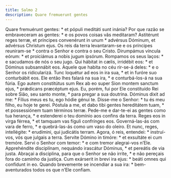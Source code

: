 ```yaml
---
title: Salmo 2
description: Quare fremuerunt gentes
---
```


<div class="side-by-side not-content">
  <span>Quare fremuérunt gentes: * et pópuli meditáti sunt inánia?</span>
  <span>
    Por que razão se embraveceram as gentes: * e os povos coisas vãs meditaram?
  </span>
  <span>
    Astitérunt reges terræ, et príncipes convenérunt in unum * advérsus Dóminum,
    et advérsus Christum ejus.
  </span>
  <span>
    Os reis da terra levantaram-se e os príncipes reuniram-se * contra o Senhor
    e contra o seu Cristo.
  </span>
  <span>Dirumpámus víncula eórum: * et proiciámus a nobis jugum ipsórum.</span>
  <span>Rompamos os seus laços: * e sacudamos de nós o seu jugo.</span>
  <span>
    Qui hábitat in cælis, irridébit eos: * et Dóminus subsannábit eos.
  </span>
  <span>
    Aquele que habita no céu rir-se-á deles: * e o Senhor os ridicularizá.
  </span>
  <span>
    Tunc loquétur ad eos in ira sua, * et in furóre suo conturbábit eos.
  </span>
  <span>
    Ele então lhes falará na sua ira, * e conturbá-los-á na sua fúria.
  </span>
  <span>
    Ego autem constitútus sum Rex ab eo super Sion montem sanctum ejus, *
    prǽdicans præcéptum ejus.
  </span>
  <span>
    Eu, porém, fui por Ele constituído Rei sobre Sião, seu santo monte, * para
    pregar a sua doutrina.
  </span>
  <span>Dóminus dixit ad me: * Fílius meus es tu, ego hódie génui te.</span>
  <span>Disse-me o Senhor: * tu és meu filho, eu hoje te gerei.</span>
  <span>
    Póstula a me, et dabo tibi gentes hereditátem tuam, * et possessiónem tuam
    términos terræ.
  </span>
  <span>
    Pede-me e dar-te-ei as gentes como tua herança, * e estenderei o teu domínio
    aos confins da terra.
  </span>
  <span>
    Reges eos in virga férrea, * et tamquam vas fíguli confrínges eos.
  </span>
  <span>
    Governá-las-ás com vara de ferro, * e quebrá-las-ás como um vaso do oleiro.
  </span>
  <span>Et nunc, reges, intellégite: * erudímini, qui judicátis terram.</span>
  <span>Agora, ó reis, entendei: * instruí-vos, vós que julgais a terra.</span>
  <span>Servíte Dómino in timóre: * et exsultáte ei cum tremóre.</span>
  <span>Servi o Senhor com temor: * e com tremor alegrai-vos n’Ele.</span>
  <span>
    Apprehéndite disciplínam, nequándo irascátur Dóminus, * et pereátis de via
    justa.
  </span>
  <span>
    Abraçai a disciplina, para que o Senhor se não irrite, * e não pereçais fora
    do caminho da justiça.
  </span>
  <span>
    Cum exárserit in brevi ira ejus: * beáti omnes qui confídunt in eo.
  </span>
  <span>
    Quando brevemente se incendiar a sua ira: * bem-aventurados todos os que
    n’Ele confiam.
  </span>
</div>
